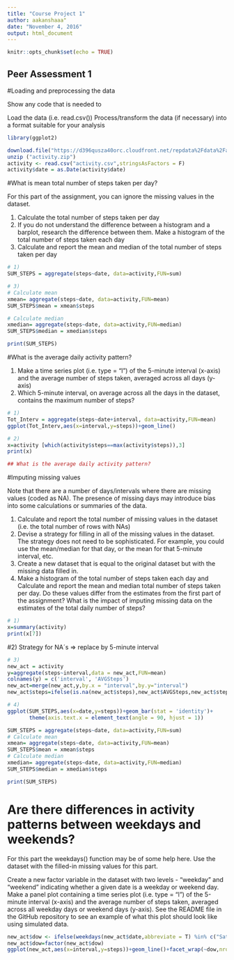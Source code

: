 ---
title: "Course Project 1"
author: aakanshaaa"
date: "November 4, 2016"
output: html_document
---

```{r setup, include=FALSE}
knitr::opts_chunk$set(echo = TRUE)
```

## Peer Assessment 1

#Loading and preprocessing the data

Show any code that is needed to

Load the data (i.e. read.csv())
Process/transform the data (if necessary) into a format suitable for your analysis

```{r,echo=TRUE}
library(ggplot2)

download.file("https://d396qusza40orc.cloudfront.net/repdata%2Fdata%2Factivity.zip", dest="activity.zip", mode="wb") 
unzip ("activity.zip")
activity <- read.csv("activity.csv",stringsAsFactors = F)
activity$date = as.Date(activity$date)
```

#What is mean total number of steps taken per day?

For this part of the assignment, you can ignore the missing values in the dataset.

1. Calculate the total number of steps taken per day
2. If you do not understand the difference between a histogram and a barplot, research the difference between them. Make a histogram of the total number of steps taken each day
3. Calculate and report the mean and median of the total number of steps taken per day

```{r,echo=TRUE}

# 1)
SUM_STEPS = aggregate(steps~date, data=activity,FUN=sum)

# 3)
# Calculate mean
xmean= aggregate(steps~date, data=activity,FUN=mean)
SUM_STEPS$mean = xmean$steps 

# Calculate median
xmedian= aggregate(steps~date, data=activity,FUN=median)
SUM_STEPS$median = xmedian$steps

print(SUM_STEPS)

```

#What is the average daily activity pattern?

1. Make a time series plot (i.e. type = "l") of the 5-minute interval (x-axis) and the average number of steps taken, averaged across all days (y-axis)
2. Which 5-minute interval, on average across all the days in the dataset, contains the maximum number of steps?

```{r,echo=TRUE}

# 1)
Tot_Interv = aggregate(steps~date+interval, data=activity,FUN=mean)
ggplot(Tot_Interv,aes(x=interval,y=steps))+geom_line()

# 2)
x=activity [which(activity$steps==max(activity$steps)),3]
print(x)

## What is the average daily activity pattern?


```


#Imputing missing values

Note that there are a number of days/intervals where there are missing values (coded as NA). The presence of missing days may introduce bias into some calculations or summaries of the data.

1. Calculate and report the total number of missing values in the dataset (i.e. the total number of rows with NAs)
2. Devise a strategy for filling in all of the missing values in the dataset. The strategy does not need to be sophisticated. For example, you could use the mean/median for that day, or the mean for that 5-minute interval, etc.
3. Create a new dataset that is equal to the original dataset but with the missing data filled in.
4. Make a histogram of the total number of steps taken each day and Calculate and report the mean and median total number of steps taken per day. Do these values differ from the estimates from the first part of the assignment? What is the impact of imputing missing data on the estimates of the total daily number of steps?

```{r,echo=TRUE}

# 1)
x=summary(activity)
print(x[7])
```

#2) Strategy for NA´s => replace by 5-minute interval

```{r,echo=TRUE}
# 3)
new_act = activity
y=aggregate(steps~interval,data = new_act,FUN=mean)
colnames(y) = c('interval', 'AVGSteps')
new_act=merge(new_act,y,by.x = "interval",by.y="interval")
new_act$steps=ifelse(is.na(new_act$steps),new_act$AVGSteps,new_act$steps)

# 4)
ggplot(SUM_STEPS,aes(x=date,y=steps))+geom_bar(stat = 'identity')+
       theme(axis.text.x = element_text(angle = 90, hjust = 1))

SUM_STEPS = aggregate(steps~date, data=activity,FUN=sum)
# Calculate mean
xmean= aggregate(steps~date, data=activity,FUN=mean)
SUM_STEPS$mean = xmean$steps 
# Calculate median
xmedian= aggregate(steps~date, data=activity,FUN=median)
SUM_STEPS$median = xmedian$steps

print(SUM_STEPS)

```

# Are there differences in activity patterns between weekdays and weekends?

For this part the weekdays() function may be of some help here. Use the dataset with the filled-in missing values for this part.

Create a new factor variable in the dataset with two levels - "weekday" and "weekend" indicating whether a given date is a weekday or weekend day.
Make a panel plot containing a time series plot (i.e. type = "l") of the 5-minute interval (x-axis) and the average number of steps taken, averaged across all weekday days or weekend days (y-axis). See the README file in the GitHub repository to see an example of what this plot should look like using simulated data.

```{r,echo=TRUE}
new_act$dow <- ifelse(weekdays(new_act$date,abbreviate = T) %in% c("Sat","Sun"), yes ="weekend", no = "weekday")
new_act$dow=factor(new_act$dow)
ggplot(new_act,aes(x=interval,y=steps))+geom_line()+facet_wrap(~dow,nrow=2)
```
